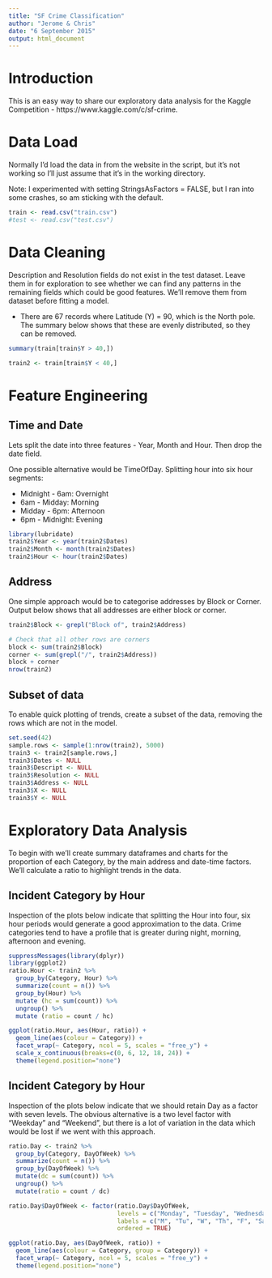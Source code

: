 ```yaml
---
title: "SF Crime Classification"
author: "Jerome & Chris"
date: "6 September 2015"
output: html_document
---
```


# Introduction
This is an easy way to share our exploratory data analysis for the Kaggle Competition - https://www.kaggle.com/c/sf-crime.

# Data Load
Normally I'd load the data in from the website in the script, but it's not working so I'll just assume that it's in the working directory.

Note: I experimented with setting StringsAsFactors = FALSE, but I ran into some crashes, so am sticking with the default.

```r
train <- read.csv("train.csv")
#test <- read.csv("test.csv")
```

# Data Cleaning
Description and Resolution fields do not exist in the test dataset. Leave them in for exploration to see whether we can find any patterns in the remaining fields which could be good features. We'll remove them from dataset before fitting a model.

- There are 67 records where Latitude (Y) = 90, which is the North pole. The summary below shows that these are evenly distributed, so they can be removed.

```r
summary(train[train$Y > 40,])

train2 <- train[train$Y < 40,] 
```


# Feature Engineering
## Time and Date
Lets split the date into three features - Year, Month and Hour. Then drop the date field.

One possible alternative would be TimeOfDay. Splitting hour into six hour segments:

- Midnight - 6am: Overnight
- 6am - Midday: Morning
- Midday - 6pm: Afternoon
- 6pm - Midnight: Evening

```r
library(lubridate)
train2$Year <- year(train2$Dates)
train2$Month <- month(train2$Dates)
train2$Hour <- hour(train2$Dates)
```

## Address
One simple approach would be to categorise addresses by Block or Corner. Output below shows that all addresses are either block or corner.

```r
train2$Block <- grepl("Block of", train2$Address)

# Check that all other rows are corners
block <- sum(train2$Block)
corner <- sum(grepl("/", train2$Address))
block + corner
nrow(train2)
```


## Subset of data
To enable quick plotting of trends, create a subset of the data, removing the rows which are not in the model.

```r
set.seed(42)
sample.rows <- sample(1:nrow(train2), 5000)
train3 <- train2[sample.rows,]
train3$Dates <- NULL
train3$Descript <- NULL
train3$Resolution <- NULL
train3$Address <- NULL
train3$X <- NULL
train3$Y <- NULL
```

# Exploratory Data Analysis
To begin with we'll create summary dataframes and charts for the proportion of each Category, by the main address and date-time factors. We'll calculate a ratio to highlight trends in the data.

## Incident Category by Hour
Inspection of the plots below indicate that splitting the Hour into four, six hour periods would generate a good approximation to the data. Crime categories tend to have a profile that is greater during night, morning, afternoon and evening.

```r
suppressMessages(library(dplyr))
library(ggplot2)
ratio.Hour <- train2 %>%
  group_by(Category, Hour) %>%
  summarize(count = n()) %>%
  group_by(Hour) %>%
  mutate (hc = sum(count)) %>%
  ungroup() %>%
  mutate (ratio = count / hc)

ggplot(ratio.Hour, aes(Hour, ratio)) + 
  geom_line(aes(colour = Category)) + 
  facet_wrap(~ Category, ncol = 5, scales = "free_y") +
  scale_x_continuous(breaks=c(0, 6, 12, 18, 24)) +
  theme(legend.position="none")
```

## Incident Category by Hour
Inspection of the plots below indicate that we should retain Day as a factor with seven levels. The obvious alternative is a two level factor with "Weekday" and "Weekend", but there is a lot of variation in the data which would be lost if we went with this approach.

```r
ratio.Day <- train2 %>%
  group_by(Category, DayOfWeek) %>%
  summarize(count = n()) %>%
  group_by(DayOfWeek) %>%
  mutate(dc = sum(count)) %>%
  ungroup() %>%
  mutate(ratio = count / dc) 

ratio.Day$DayOfWeek <- factor(ratio.Day$DayOfWeek,
                              levels = c("Monday", "Tuesday", "Wednesday", "Thursday", "Friday","Saturday", "Sunday"),
                              labels = c("M", "Tu", "W", "Th", "F", "Sa", "Su"),
                              ordered = TRUE)

ggplot(ratio.Day, aes(DayOfWeek, ratio)) + 
  geom_line(aes(colour = Category, group = Category)) + 
  facet_wrap(~ Category, ncol = 5, scales = "free_y") +
  theme(legend.position="none")
```